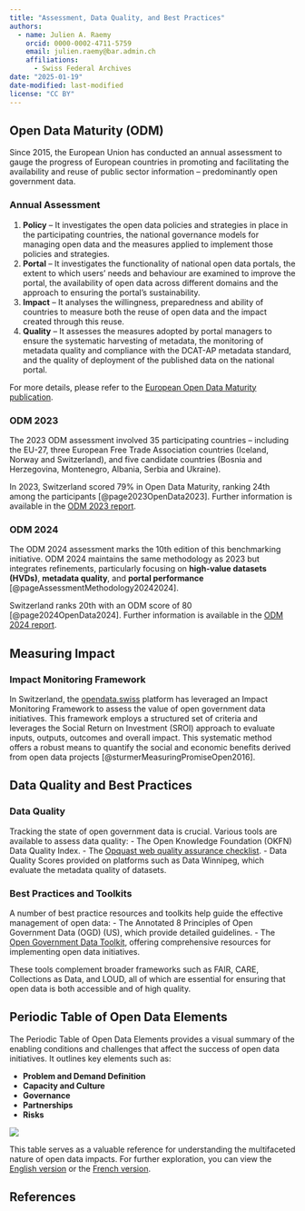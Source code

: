 ---
title: "Assessment, Data Quality, and Best Practices"
authors: 
  - name: Julien A. Raemy
    orcid: 0000-0002-4711-5759
    email: julien.raemy@bar.admin.ch
    affiliations:
      - Swiss Federal Archives
date: "2025-01-19"
date-modified: last-modified
license: "CC BY" 
---

## Open Data Maturity (ODM)

Since 2015, the European Union has conducted an annual assessment to gauge the progress of European countries in promoting and facilitating the availability and reuse of public sector information – predominantly open government data.

### Annual Assessment

1. **Policy** – It investigates the open data policies and strategies in place in the participating countries, the national governance models for managing open data and the measures applied to implement those policies and strategies. 
2. **Portal** – It investigates the functionality of national open data portals, the extent to which users’ needs and behaviour are examined to improve the portal, the availability of open data across different domains and the approach to ensuring the portal’s sustainability. 
3. **Impact** –  It analyses the willingness, preparedness and ability of countries to measure both the reuse of open data and the impact created through this reuse. 
4. **Quality** – It assesses the measures adopted by portal managers to ensure the systematic harvesting of metadata, the monitoring of metadata quality and compliance with the DCAT-AP metadata standard, and the quality of deployment of the published data on the national portal. 

For more details, please refer to the [European Open Data Maturity publication](https://data.europa.eu/en/publications/open-data-maturity).

### ODM 2023

The 2023 ODM assessment involved 35 participating countries – including the EU-27, three European Free Trade Association countries (Iceland, Norway and Switzerland), and five candidate countries (Bosnia and Herzegovina, Montenegro, Albania, Serbia and Ukraine). 

In 2023, Switzerland scored 79% in Open Data Maturity, ranking 24th among the participants [@page2023OpenData2023]. Further information is available in the [ODM 2023 report](https://data.europa.eu/en/publications/open-data-maturity/2023).

### ODM 2024

The ODM 2024 assessment marks the 10th edition of this benchmarking initiative. ODM 2024 maintains the same methodology as 2023 but integrates refinements, particularly focusing on **high-value datasets (HVDs)**, **metadata quality**, and **portal performance** [@pageAssessmentMethodology20242024]. 

Switzerland ranks 20th with an ODM score of 80 [@page2024OpenData2024]. Further information is available in the [ODM 2024 report](https://data.europa.eu/en/publications/open-data-maturity/2024).


## Measuring Impact

### Impact Monitoring Framework

In Switzerland, the [opendata.swiss](https://opendata.swiss/) platform has leveraged an Impact Monitoring Framework to assess the value of open government data initiatives. This framework employs a structured set of criteria and leverages the Social Return on Investment (SROI) approach to evaluate inputs, outputs, outcomes and overall impact. This systematic method offers a robust means to quantify the social and economic benefits derived from open data projects [@sturmerMeasuringPromiseOpen2016]. 

## Data Quality and Best Practices

### Data Quality

Tracking the state of open government data is crucial. Various tools are available to assess data quality:
- The Open Knowledge Foundation (OKFN) Data Quality Index.
- The [Opquast web quality assurance checklist](https://checklists.opquast.com/fr/assurance-qualite-web/download/).
- Data Quality Scores provided on platforms such as Data Winnipeg, which evaluate the metadata quality of datasets.

### Best Practices and Toolkits

A number of best practice resources and toolkits help guide the effective management of open data:
- The Annotated 8 Principles of Open Government Data (OGD) (US), which provide detailed guidelines.
- The [Open Government Data Toolkit](https://opendatatoolkit.worldbank.org/en/data/opendatatoolkit/home), offering comprehensive resources for implementing open data initiatives.

These tools complement broader frameworks such as FAIR, CARE, Collections as Data, and LOUD, all of which are essential for ensuring that open data is both accessible and of high quality.

## Periodic Table of Open Data Elements

The Periodic Table of Open Data Elements provides a visual summary of the enabling conditions and challenges that affect the success of open data initiatives. It outlines key elements such as:

- **Problem and Demand Definition**
- **Capacity and Culture**
- **Governance**
- **Partnerships**
- **Risks**

![](https://odimpact.org/images/final-report/table.png)

This table serves as a valuable reference for understanding the multifaceted nature of open data impacts. For further exploration, you can view the [English version](https://odimpact.org/periodic-table.html) or the [French version](https://open.datactivist.coop/apps/periodic-table).

## References

